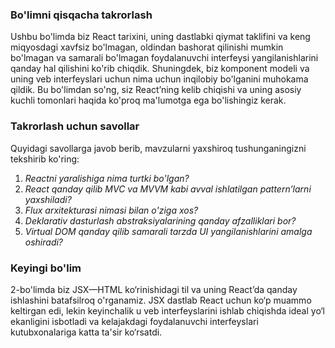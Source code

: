 ### Bo'limni qisqacha takrorlash
Ushbu bo'limda biz React tarixini, uning dastlabki qiymat taklifini va keng miqyosdagi xavfsiz bo'lmagan, oldindan bashorat qilinishi mumkin bo'lmagan va samarali bo'lmagan foydalanuvchi interfeysi yangilanishlarini qanday hal qilishini ko'rib chiqdik. Shuningdek, biz komponent modeli va uning veb interfeyslari uchun nima uchun inqilobiy bo'lganini muhokama qildik. Bu bo'limdan so'ng, siz React’ning kelib chiqishi va uning asosiy kuchli tomonlari haqida ko'proq ma'lumotga ega bo'lishingiz kerak.


### Takrorlash uchun savollar
Quyidagi savollarga javob berib, mavzularni yaxshiroq tushunganingizni tekshirib ko'ring:

1. *Reactni yaralishiga nima turtki bo'lgan?*
2. *React qanday qilib MVC va MVVM kabi avval ishlatilgan pattern’larni yaxshiladi?*
3. *Flux arxitekturasi nimasi bilan o'ziga xos?*
4. *Deklarativ dasturlash abstraksiyalarining qanday afzalliklari bor?*
5. *Virtual DOM qanday qilib samarali tarzda UI yangilanishlarini amalga oshiradi?*

### Keyingi bo'lim
2-bo'limda biz JSX—HTML ko‘rinishidagi til va uning React’da qanday ishlashini batafsilroq o'rganamiz. JSX dastlab React uchun ko‘p muammo keltirgan edi, lekin keyinchalik u veb interfeyslarini ishlab chiqishda ideal yo‘l ekanligini isbotladi va kelajakdagi foydalanuvchi interfeyslari kutubxonalariga katta ta'sir ko‘rsatdi.